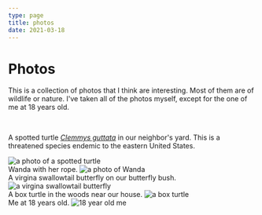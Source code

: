 ```yaml
---
type: page
title: photos
date: 2021-03-18
---
```




# Photos

This is a collection of photos that I think are interesting.  Most of them are of wildlife or nature.  I've taken all of the photos myself, except for the one of me at 18 years old.

<br/>

A spotted turtle [_Clemmys guttata_](https://www.fws.gov/species/spotted-turtle-clemmys-guttata) in our neighbor's yard.  This is a threatened species endemic to the eastern United States.

<Image
  src="/images/spotted_turtle.jpg"
  alt="a photo of a spotted turtle"
  width={400}
  height={400}
  priority
  className="next-image photo"
/>
<br />
Wanda with her rope.
<Image
  src="/images/wanda.jpeg"
  alt="a photo of Wanda"
  width={500}
  height={670}
  priority
  className="next-image photo"
/>
<br />
A virgina swallowtail butterfly on our butterfly bush.
<Image
  src="/images/swallowtail.jpeg"
  alt="a virgina swallowtail butterfly"
  width={500}
  height={670}
  priority
  className="next-image photo"
/>
<br />
A box turtle in the woods near our house.
<Image
  src="/images/box_turtle.jpeg"
  alt="a box turtle"
  width={500}
  height={670}
  priority
  className="next-image photo"
/>
<br />
Me at 18 years old.
<Image
  src="/images/18_year_old_me.jpg"
  alt="18 year old me"
  width={500}
  height={670}
  priority
  className="next-image photo"
/>


